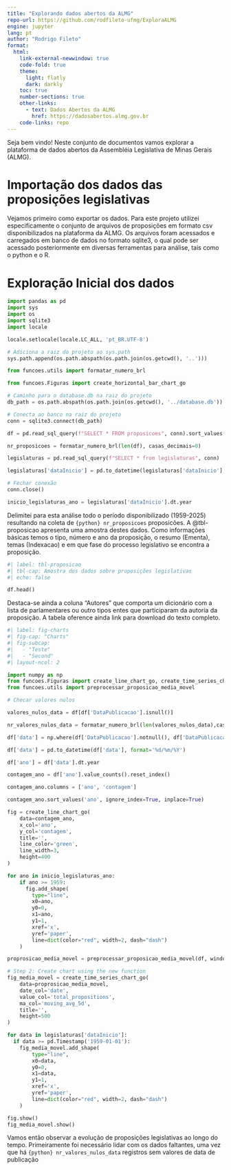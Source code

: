 ```yaml
---
title: "Explorando dados abertos da ALMG"
repo-url: https://github.com/rodfileto-ufmg/ExploraALMG
engine: jupyter
lang: pt
author: "Rodrigo Fileto"
format:
  html:
    link-external-newwindow: true
    code-fold: true
    theme:
      light: flatly
      dark: darkly
    toc: true    
    number-sections: true
    other-links:
      - text: Dados Abertos da ALMG
        href: https://dadosabertos.almg.gov.br
    code-links: repo  
---
```


Seja bem vindo! Neste conjunto de documentos vamos explorar a plataforma de dados abertos da Assembléia Legislativa de Minas Gerais (ALMG).

# Importação dos dados das proposições legislativas

Vejamos primeiro como exportar os dados. Para este projeto utilizei especificamente o conjunto de arquivos de proposições em formato csv disponibilizados na plataforma da ALMG. Os arquivos foram acessados e carregados em banco de dados no formato sqlite3, o qual pode ser acessado posteriormente em diversas ferramentas para análise, tais como o python e o R.


# Exploração Inicial dos dados

```python

import pandas as pd
import sys
import os
import sqlite3
import locale

locale.setlocale(locale.LC_ALL, 'pt_BR.UTF-8')

# Adiciona a raiz do projeto ao sys.path
sys.path.append(os.path.abspath(os.path.join(os.getcwd(), '..')))

from funcoes.utils import formatar_numero_brl

from funcoes.Figuras import create_horizontal_bar_chart_go

# Caminho para o database.db na raiz do projeto
db_path = os.path.abspath(os.path.join(os.getcwd(), '../database.db'))

# Conecta ao banco na raiz do projeto
conn = sqlite3.connect(db_path)

df = pd.read_sql_query(f"SELECT * FROM proposicoes", conn).sort_values('Ano', ascending=False, ignore_index=True)

nr_proposicoes = formatar_numero_brl(len(df), casas_decimais=0)

legislaturas = pd.read_sql_query(f"SELECT * from legislaturas", conn)

legislaturas['dataInicio'] = pd.to_datetime(legislaturas['dataInicio'], format='%Y-%m-%d')

# Fechar conexão
conn.close()

inicio_legislaturas_ano = legislaturas['dataInicio'].dt.year

```


Delimitei para esta análise todo o período disponibilizado (1959-2025) resultando na coleta de `{python} nr_proposicoes` proposicões. A @tbl-proposicao apresenta uma amostra destes dados. Como informações básicas temos o tipo, número e ano da proposição, o resumo (Ementa), temas (Indexacao) e em que fase do processo legislativo se encontra a proposição.


```python
#| label: tbl-proposicao
#| tbl-cap: Amostra dos dados sobre proposições legislativas
#| echo: false

df.head()

```

Destaca-se ainda a coluna "Autores" que comporta um dicionário com a lista de parlamentares ou outro tipos entes que participaram da autoria da proposição. A tabela oference ainda link para download do texto completo.

```python
#| label: fig-charts
#| fig-cap: "Charts"
#| fig-subcap: 
#|   - "Teste"
#|   - "Second"
#| layout-ncol: 2

import numpy as np
from funcoes.Figuras import create_line_chart_go, create_time_series_chart_go
from funcoes.utils import preprocessar_proposicao_media_movel

# Checar valores nulos

valores_nulos_data = df[df['DataPublicacao'].isnull()]

nr_valores_nulos_data = formatar_numero_brl(len(valores_nulos_data),casas_decimais=0)

df['data'] = np.where(df['DataPublicacao'].notnull(), df['DataPublicacao'], df['DataAtualizacao'])

df['data'] = pd.to_datetime(df['data'], format='%d/%m/%Y')

df['ano'] = df['data'].dt.year

contagem_ano = df['ano'].value_counts().reset_index()

contagem_ano.columns = ['ano', 'contagem']

contagem_ano.sort_values('ano', ignore_index=True, inplace=True)

fig = create_line_chart_go(
    data=contagem_ano,
    x_col='ano',
    y_col='contagem',
    title='',
    line_color='green',
    line_width=3,
    height=400
)

for ano in inicio_legislaturas_ano:
    if ano >= 1959:
      fig.add_shape(
        type="line",
        x0=ano,
        y0=0,
        x1=ano,
        y1=1,
        xref='x',
        yref='paper',
        line=dict(color="red", width=2, dash="dash")
    )

proprosicao_media_movel = preprocessar_proposicao_media_movel(df, window=10)

# Step 2: Create chart using the new function
fig_media_movel = create_time_series_chart_go(
    data=proprosicao_media_movel,
    date_col='date',
    value_col='total_propositions',
    ma_col='moving_avg_5d',
    title='',
    height=500
)

for data in legislaturas['dataInicio']:
  if data >= pd.Timestamp('1959-01-01'):
    fig_media_movel.add_shape(
        type="line",
        x0=data,
        y0=0,
        x1=data,
        y1=1,
        xref='x',
        yref='paper',
        line=dict(color="red", width=2, dash="dash")
    )

fig.show()
fig_media_movel.show()
```

Vamos então observar a evolução de proposições legislativas ao longo do tempo. Primeiramente foi necessário lidar com os dados faltantes, uma vez que há `{python} nr_valores_nulos_data` registros sem valores de data de publicação

